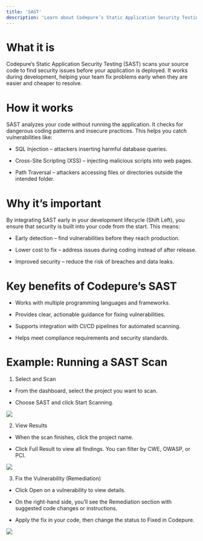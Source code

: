 ```yaml
---
title: 'SAST'
description: 'Learn about Codepure’s Static Application Security Testing (SAST).'
---
```


# What it is
Codepure’s Static Application Security Testing (SAST) scans your source code to find security issues before your application is deployed. It works during development, helping your team fix problems early when they are easier and cheaper to resolve.

# How it works
SAST analyzes your code without running the application. It checks for dangerous coding patterns and insecure practices. This helps you catch vulnerabilities like:

* SQL Injection – attackers inserting harmful database queries.

* Cross-Site Scripting (XSS) – injecting malicious scripts into web pages.

* Path Traversal – attackers accessing files or directories outside the intended folder.

# Why it’s important
By integrating SAST early in your development lifecycle (Shift Left), you ensure that security is built into your code from the start. This means:

* Early detection – find vulnerabilities before they reach production.

* Lower cost to fix – address issues during coding instead of after release.

* Improved security – reduce the risk of breaches and data leaks.

# Key benefits of Codepure’s SAST

* Works with multiple programming languages and frameworks.

* Provides clear, actionable guidance for fixing vulnerabilities.

* Supports integration with CI/CD pipelines for automated scanning.

* Helps meet compliance requirements and security standards.

# Example: Running a SAST Scan

1. Select and Scan

* From the dashboard, select the project you want to scan.

* Choose SAST and click Start Scanning.

<Frame>
  <img src="/assets/sast2.PNG" style={{ borderRadius: '0.5rem' }} />
</Frame>

2. View Results

* When the scan finishes, click the project name.

* Click Full Result to view all findings. You can filter by CWE, OWASP, or PCI.

<Frame>
  <img src="/assets/sast-1.png" style={{ borderRadius: '0.5rem' }} />
</Frame>

3. Fix the Vulnerability (Remediation)

* Click Open on a vulnerability to view details.

* On the right-hand side, you’ll see the Remediation section with suggested code changes or instructions.

* Apply the fix in your code, then change the status to Fixed in Codepure.

<Frame>
  <img src="/assets/sast-sqli.png" style={{ borderRadius: '0.5rem' }} />
</Frame>



